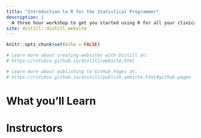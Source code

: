```yaml
---
title: "Introduction to R for the Statistical Programmer"
description: |
  A three hour workshop to get you started using R for all your clinical trial analyses
site: distill::distill_website
---
```


```r
knitr::opts_chunk$set(echo = FALSE)

# Learn more about creating websites with Distill at:
# https://rstudio.github.io/distill/website.html

# Learn more about publishing to GitHub Pages at:
# https://rstudio.github.io/distill/publish_website.html#github-pages

```

# What you'll Learn


# Instructors

